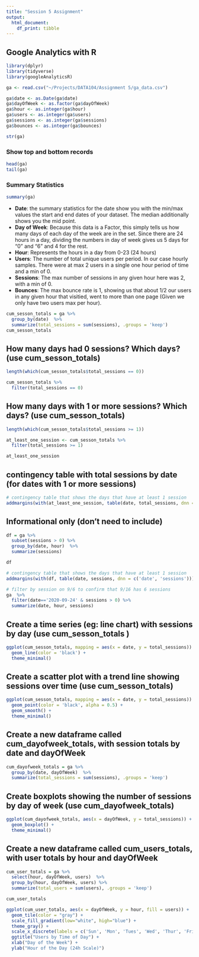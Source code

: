 ```yaml
---
title: "Session 5 Assignment"
output:
  html_document:
    df_print: tibble
---
```


## Google Analytics with R

```r
library(dplyr)
library(tidyverse)
library(googleAnalyticsR)
```


```r
ga <- read.csv("~/Projects/DATA104/Assignment 5/ga_data.csv")
```

```r
ga$date <- as.Date(ga$date)
ga$dayOfWeek <- as.factor(ga$dayOfWeek)
ga$hour <- as.integer(ga$hour)
ga$users <- as.integer(ga$users)
ga$sessions <- as.integer(ga$sessions)
ga$bounces <- as.integer(ga$bounces)
```


```r
str(ga)
```

### Show top and bottom records

```r
head(ga)
tail(ga)
```

###  Summary Statistics

```r
summary(ga)
```

 * **Date**: the summary statistics for the date show you with the min/max values the start and end dates of your dataset.  The median additionally shows you the mid point.
  * **Day of Week**: Because this data is a Factor, this simply tells us how many days of each day of the week are in the set. Since there are 24 hours in a day, dividing the numbers in day of week gives us 5 days for "0" and "6" and 4 for the rest.
 * **Hour**: Represents the hours in a day from 0-23 (24 hours)
 * **Users**: The number of total unique users per period.  In our case hourly samples.  There were at max 2 users in a single one hour period of time and a min of 0.
 * **Sessions**: The max number of sessions in any given hour here was 2, with a min of 0.  
 * **Bounces**: The max bounce rate is 1, showing us that about 1/2 our users in any given hour that visitied, went to more than one page (Given we only have two users max per hour).

```r
cum_sesson_totals = ga %>%
  group_by(date)  %>%
  summarize(total_sessions = sum(sessions), .groups = 'keep')
cum_sesson_totals
```
## How many days had 0 sessions? Which days? (use cum_sesson_totals)

```r
length(which(cum_sesson_totals$total_sessions == 0))
```


```r
cum_sesson_totals %>%
  filter(total_sessions == 0)
```

## How many days with 1 or more sessions? Which days? (use cum_sesson_totals)

```r
length(which(cum_sesson_totals$total_sessions >= 1))
```


```r
at_least_one_session <- cum_sesson_totals %>%
  filter(total_sessions >= 1)

at_least_one_session
```

## contingency table with total sessions by date (for dates with 1 or more sessions)

```r
# contingency table that shows the days that have at least 1 session
addmargins(with(at_least_one_session, table(date, total_sessions, dnn = c('date', 'total_sessions'))))
```

## Informational only (don’t need to include)

```r
df = ga %>%
  subset(sessions > 0) %>%
  group_by(date, hour)  %>%
  summarize(sessions)

df
```

```r
# contingency table that shows the days that have at least 1 session
addmargins(with(df, table(date, sessions, dnn = c('date', 'sessions'))))
```

```r
# filter by session on 9/6 to confirm that 9/16 has 6 sessions
ga  %>%
  filter(date=='2020-09-24' & sessions > 0) %>%
  summarize(date, hour, sessions)
```

## Create a time series (eg: line chart) with sessions by day (use cum_sesson_totals )


```r
ggplot(cum_sesson_totals, mapping = aes(x = date, y = total_sessions)) + 
  geom_line(color = 'black') + 
  theme_minimal()
```


## Create a scatter plot with a trend line showing sessions over time (use cum_sesson_totals)

```r
ggplot(cum_sesson_totals, mapping = aes(x = date, y = total_sessions)) + 
  geom_point(color = 'black', alpha = 0.5) + 
  geom_smooth() +
  theme_minimal()
```

## Create a new dataframe called cum_dayofweek_totals, with session totals by date and dayOfWeek

```r
cum_dayofweek_totals = ga %>%
  group_by(date, dayOfWeek)  %>%
  summarize(total_sessions = sum(sessions), .groups = 'keep')
```

## Create boxplots showing the number of sessions by day of week (use cum_dayofweek_totals)

```r
ggplot(cum_dayofweek_totals, aes(x = dayOfWeek, y = total_sessions)) + 
  geom_boxplot() +
  theme_minimal()
```

## Create a new dataframe called cum_users_totals, with user totals by hour and dayOfWeek

```r
cum_user_totals = ga %>%
  select(hour, dayOfWeek, users)  %>%
  group_by(hour, dayOfWeek, users) %>%
  summarize(total_users = sum(users), .groups = 'keep')

cum_user_totals
```


```r
ggplot(cum_user_totals, aes(x = dayOfWeek, y = hour, fill = users)) + 
  geom_tile(color = "gray") +
  scale_fill_gradient(low="white", high="blue") + 
  theme_gray() +
  scale_x_discrete(labels = c('Sun', 'Mon', 'Tues', 'Wed', 'Thur', 'Fri', 'Sat'),guide = guide_axis(angle = 90)) +
  ggtitle("Users by Time of Day") +
  xlab("Day of the Week") + 
  ylab("Hour of the Day (24h Scale)")
```

